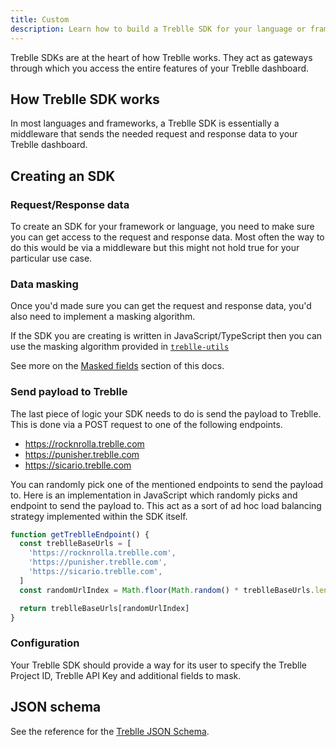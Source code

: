 ```yaml
---
title: Custom
description: Learn how to build a Treblle SDK for your language or framework.
---
```


Treblle SDKs are at the heart of how Treblle works. They act as gateways through which you access the entire features of your Treblle dashboard.

## How Treblle SDK works

In most languages and frameworks, a Treblle SDK is essentially a middleware that sends the needed request and response data to your Treblle dashboard.


## Creating an SDK


### Request/Response data

To create an SDK for your framework or language, you need to make sure you can get access to the request and response data. Most often the way to do this would be via a middleware but this might not hold true for your particular use case.

### Data masking

Once you'd made sure you can get the request and response data, you'd also need to implement a masking algorithm.

If the SDK you are creating is written in JavaScript/TypeScript then you can use the masking algorithm provided in [`treblle-utils`](https://github.com/treblle/treblle-utils)

See more on the [Masked fields](/security/masking/) section of this docs.

### Send payload to Treblle

The last piece of logic your SDK needs to do is send the payload to Treblle. This is done via a POST request to one of the following endpoints.

- https://rocknrolla.treblle.com
- https://punisher.treblle.com
- https://sicario.treblle.com

You can randomly pick one of the mentioned endpoints to send the payload to. Here is an implementation in JavaScript which randomly picks and endpoint to send the payload to. This act as a sort of ad hoc load balancing strategy implemented within the SDK itself.

```js
function getTreblleEndpoint() {
  const treblleBaseUrls = [
    'https://rocknrolla.treblle.com',
    'https://punisher.treblle.com',
    'https://sicario.treblle.com',
  ]
  const randomUrlIndex = Math.floor(Math.random() * treblleBaseUrls.length)

  return treblleBaseUrls[randomUrlIndex]
}
```

### Configuration

Your Treblle SDK should provide a way for its user to specify the Treblle Project ID, Treblle API Key and additional fields to mask.


## JSON schema

See the reference for the [Treblle JSON Schema](/reference/json-schema/).

